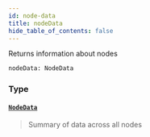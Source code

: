 ```yaml
---
id: node-data
title: nodeData
hide_table_of_contents: false
---
```








Returns information about nodes

```graphql
nodeData: NodeData
```


### Type

#### [`NodeData`](/docs/testnet/graphql/objects/node-data) <Badge class="secondary" text="object"/>
> Summary of data across all nodes
> 





